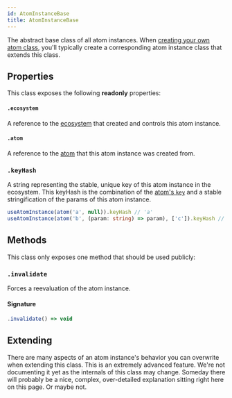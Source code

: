 ```yaml
---
id: AtomInstanceBase
title: AtomInstanceBase
---
```


The abstract base class of all atom instances. When [creating your own atom class](/not-done), you'll typically create a corresponding atom instance class that extends this class.

## Properties

This class exposes the following **readonly** properties:

#### `.ecosystem`

A reference to the [ecosystem](Ecosystem) that created and controls this atom instance.

#### `.atom`

A reference to the [atom](Atom) that this atom instance was created from.

### `.keyHash`

A string representing the stable, unique key of this atom instance in the ecosystem. This keyHash is the combination of the [atom's `key`](Atom#key) and a stable stringification of the params of this atom instance.

```ts
useAtomInstance(atom('a', null)).keyHash // 'a'
useAtomInstance(atom('b', (param: string) => param), ['c']).keyHash // 'b-["c"]'
```

## Methods

This class only exposes one method that should be used publicly:

### `.invalidate`

Forces a reevaluation of the atom instance.

#### Signature

```ts
.invalidate() => void
```

## Extending

There are many aspects of an atom instance's behavior you can overwrite when extending this class. This is an extremely advanced feature. We're not documenting it yet as the internals of this class may change. Someday there will probably be a nice, complex, over-detailed explanation sitting right here on this page. Or maybe not.
